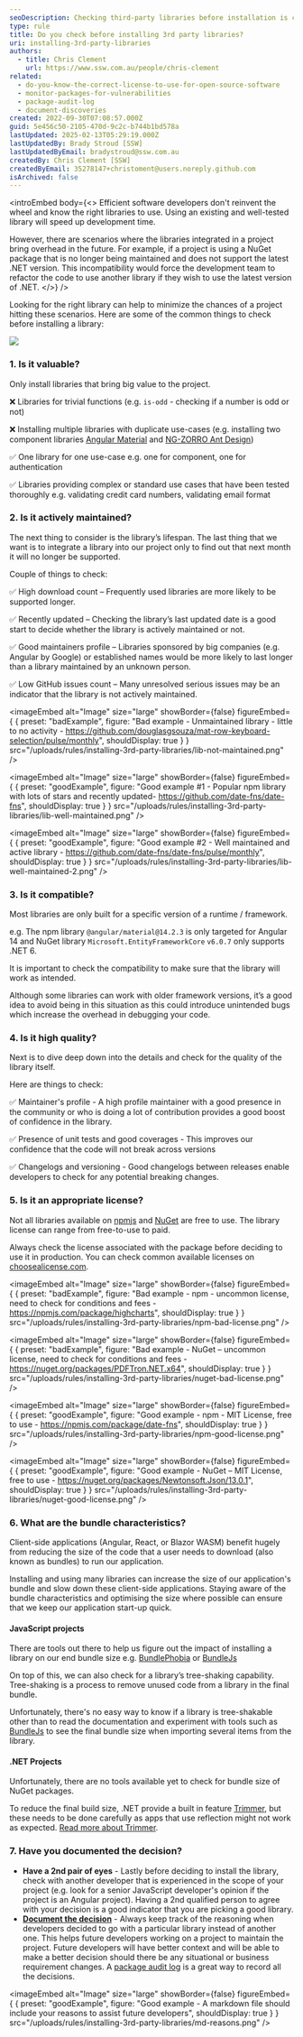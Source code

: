 ```yaml
---
seoDescription: Checking third-party libraries before installation is crucial for software development to ensure code quality, license compliance, and avoid potential bugs
type: rule
title: Do you check before installing 3rd party libraries?
uri: installing-3rd-party-libraries
authors:
  - title: Chris Clement
    url: https://www.ssw.com.au/people/chris-clement
related:
  - do-you-know-the-correct-license-to-use-for-open-source-software
  - monitor-packages-for-vulnerabilities
  - package-audit-log
  - document-discoveries
created: 2022-09-30T07:08:57.000Z
guid: 5e456c50-2105-470d-9c2c-b744b1bd578a
lastUpdated: 2025-02-13T05:29:19.000Z
lastUpdatedBy: Brady Stroud [SSW]
lastUpdatedByEmail: bradystroud@ssw.com.au
createdBy: Chris Clement [SSW]
createdByEmail: 35278147+christoment@users.noreply.github.com
isArchived: false
---
```

<introEmbed
  body={<>
Efficient software developers don't reinvent the wheel and know the right libraries to use. Using an existing and well-tested library will speed up development time.

However, there are scenarios where the libraries integrated in a project bring overhead in the future. For example, if a project is using a NuGet package that is no longer being maintained and does not support the latest .NET version. This incompatibility would force the development team to refactor the code to use another library if they wish to use the latest version of .NET.
  </>}
/>
<youtubeEmbed url="https://www.youtube.com/embed/1LPK3jgga_c" description="" />

Looking for the right library can help to minimize the chances of a project hitting these scenarios. Here are some of the common things to check before installing a library:

![](/uploads/rules/installing-3rd-party-libraries/3rd-party-check-logos_1710232021941.png)

### 1. Is it valuable?

Only install libraries that bring big value to the project.

❌ Libraries for trivial functions (e.g. `is-odd` - checking if a number is odd or not)

❌ Installing multiple libraries with duplicate use-cases (e.g. installing two component libraries [Angular Material](https://material.angular.io) and [NG-ZORRO Ant Design](https://ng.ant.design/docs/introduce/en))

✅ One library for one use-case
e.g. one for component, one for authentication

✅ Libraries providing complex or standard use cases that have been tested thoroughly
e.g. validating credit card numbers, validating email format

### 2. Is it actively maintained?

The next thing to consider is the library’s lifespan. The last thing that we want is to integrate a library into our project only to find out that next month it will no longer be supported.

Couple of things to check:

✅ High download count – Frequently used libraries are more likely to be supported longer.

✅ Recently updated – Checking the library’s last updated date is a good start to decide whether the library is actively maintained or not.

✅ Good maintainers profile – Libraries sponsored by big companies (e.g. Angular by Google) or established names would be more likely to last longer than a library maintained by an unknown person.

✅ Low GitHub issues count – Many unresolved serious issues may be an indicator that the library is not actively maintained.

<imageEmbed
  alt="Image"
  size="large"
  showBorder={false}
  figureEmbed={ {
    preset: "badExample",
    figure: "Bad example - Unmaintained library - little to no activity - https://github.com/douglasgsouza/mat-row-keyboard-selection/pulse/monthly",
    shouldDisplay: true
  } }
  src="/uploads/rules/installing-3rd-party-libraries/lib-not-maintained.png"
/>

<imageEmbed
  alt="Image"
  size="large"
  showBorder={false}
  figureEmbed={ {
    preset: "goodExample",
    figure: "Good example #1 - Popular npm library with lots of stars and recently updated- https://github.com/date-fns/date-fns",
    shouldDisplay: true
  } }
  src="/uploads/rules/installing-3rd-party-libraries/lib-well-maintained.png"
/>

<imageEmbed
  alt="Image"
  size="large"
  showBorder={false}
  figureEmbed={ {
    preset: "goodExample",
    figure: "Good example #2 - Well maintained and active library - https://github.com/date-fns/date-fns/pulse/monthly",
    shouldDisplay: true
  } }
  src="/uploads/rules/installing-3rd-party-libraries/lib-well-maintained-2.png"
/>

### 3. Is it compatible?

Most libraries are only built for a specific version of a runtime / framework.

e.g. The npm library `@angular/material@14.2.3` is only targeted for Angular 14 and NuGet library `Microsoft.EntityFrameworkCore` `v6.0.7` only supports .NET 6.

It is important to check the compatibility to make sure that the library will work as intended.

Although some libraries can work with older framework versions, it’s a good idea to avoid being in this situation as this could introduce unintended bugs which increase the overhead in debugging your code.

### 4. Is it high quality?

Next is to dive deep down into the details and check for the quality of the library itself.

Here are things to check:

✅ Maintainer's profile - A high profile maintainer with a good presence in the community or who is doing a lot of contribution provides a good boost of confidence in the library.

✅ Presence of unit tests and good coverages - This improves our confidence that the code will not break across versions

✅ Changelogs and versioning - Good changelogs between releases enable developers to check for any potential breaking changes.

### 5. Is it an appropriate license?

Not all libraries available on [npmjs](https://npmjs.com) and [NuGet](https://nuget.org) are free to use. The library license can range from free-to-use to paid.

Always check the license associated with the package before deciding to use it in production. You can check common available licenses on [choosealicense.com](https://choosealicense.com).

<imageEmbed
  alt="Image"
  size="large"
  showBorder={false}
  figureEmbed={ {
    preset: "badExample",
    figure: "Bad example - npm - uncommon license, need to check for conditions and fees - https://npmjs.com/package/highcharts",
    shouldDisplay: true
  } }
  src="/uploads/rules/installing-3rd-party-libraries/npm-bad-license.png"
/>

<imageEmbed
  alt="Image"
  size="large"
  showBorder={false}
  figureEmbed={ {
    preset: "badExample",
    figure: "Bad example - NuGet – uncommon license, need to check for conditions and fees - https://nuget.org/packages/PDFTron.NET.x64",
    shouldDisplay: true
  } }
  src="/uploads/rules/installing-3rd-party-libraries/nuget-bad-license.png"
/>

<imageEmbed
  alt="Image"
  size="large"
  showBorder={false}
  figureEmbed={ {
    preset: "goodExample",
    figure: "Good example - npm - MIT License, free to use - https://npmjs.com/package/date-fns",
    shouldDisplay: true
  } }
  src="/uploads/rules/installing-3rd-party-libraries/npm-good-license.png"
/>

<imageEmbed
  alt="Image"
  size="large"
  showBorder={false}
  figureEmbed={ {
    preset: "goodExample",
    figure: "Good example - NuGet – MIT License, free to use - https://nuget.org/packages/Newtonsoft.Json/13.0.1",
    shouldDisplay: true
  } }
  src="/uploads/rules/installing-3rd-party-libraries/nuget-good-license.png"
/>

### 6. What are the bundle characteristics?

Client-side applications (Angular, React, or Blazor WASM) benefit hugely from reducing the size of the code that a user needs to download (also known as bundles) to run our application.

Installing and using many libraries can increase the size of our application's bundle and slow down these client-side applications. Staying aware of the bundle characteristics and optimising the size where possible can ensure that we keep our application start-up quick.

#### JavaScript projects

There are tools out there to help us figure out the impact of installing a library on our end bundle size
e.g. [BundlePhobia](https://bundlephobia.com) or [BundleJs](https://bundlejs.com)

On top of this, we can also check for a library’s tree-shaking capability. Tree-shaking is a process to remove unused code from a library in the final bundle.

Unfortunately, there's no easy way to know if a library is tree-shakable other than to read the documentation and experiment with tools such as [BundleJs](https://bundlejs.com) to see the final bundle size when importing several items from the library.

#### .NET Projects

Unfortunately, there are no tools available yet to check for bundle size of NuGet packages.

To reduce the final build size, .NET provide a built in feature  [Trimmer](https://learn.microsoft.com/en-us/dotnet/core/deploying/trimming/trimming-options?pivots=dotnet-6-0&WT.mc_id=DT-MVP-33518), but these needs to be done carefully as apps that use reflection might not work as expected. [Read more about Trimmer](https://learn.microsoft.com/en-us/aspnet/core/blazor/host-and-deploy/configure-trimmer?view=aspnetcore-6.0&WT.mc_id=DT-MVP-33518).

### 7. Have you documented the decision?

* **Have a 2nd pair of eyes** - Lastly before deciding to install the library, check with another developer that is experienced in the scope of your project (e.g. look for a senior JavaScript developer's opinion if the project is an Angular project). Having a 2nd qualified person to agree with your decision is a good indicator that you are picking a good library.
* **[Document the decision](/document-discoveries)** - Always keep track of the reasoning when developers decided to go with a particular library instead of another one. This helps future developers working on a project to maintain the project. Future developers will have better context and will be able to make a better decision should there be any situational or business requirement changes. A [package audit log](/package-audit-log) is a great way to record all the decisions.

<imageEmbed
  alt="Image"
  size="large"
  showBorder={false}
  figureEmbed={ {
    preset: "goodExample",
    figure: "Good example - A markdown file should include your reasons to assist future developers",
    shouldDisplay: true
  } }
  src="/uploads/rules/installing-3rd-party-libraries/md-reasons.png"
/>
